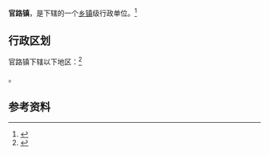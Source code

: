 {{中国乡级行政区|61/05/02/112/000}}

'''官路镇'''，是{{PRC admin/fullname|61/05/02/112/000|3}}下辖的一个[[乡镇|乡镇]]级行政单位。<ref>{{PRC admin/ref sgc|{{PRC admin/parent|61/05/02/112/000}}}}</ref>

== 行政区划 ==

官路镇下辖以下地区：<ref>{{PRC admin/ref sgc|61/05/02/112/000}}</ref>

{{PRC admin/children|61/05/02/112/000}}。

== 参考资料 ==

{{reflist}}

{{行政区划小作品}}
{{PRC admin/navcat|61/05/02/112/000}}